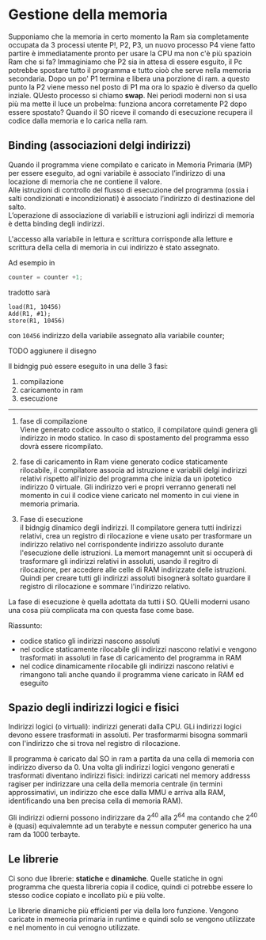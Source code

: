 # Gestione della memoria

Supponiamo che la memoria in certo momento la Ram sia completamente occupata da 3 processi utente P!, P2, P3, un nuovo processo P4 viene fatto partire è immediatamente pronto per usare la CPU ma non c'è più spazioin Ram che si fa? Immaginiamo che P2 sia in attesa di essere esguito, il Pc potrebbe spostare tutto il programma e tutto cioò che serve nella memoria secondaria. Dopo un po' P1 termina e libera una porzione di ram. a questo punto la P2 viene messo nel posto di P1 ma ora lo spazio è diverso da quello inziale. QUesto processo si chiamo **swap**. Nei periodi moderni non si usa più ma mette il luce un probelma: funziona ancora corretamente P2 dopo essere spostato? Quando il SO riceve il comando di esecuzione recupera il codice dalla memoria e lo carica nella ram.

## Binding (associazioni delgi indirizzi)

Quando il programma viene compilato e caricato in
Memoria Primaria (MP) per essere eseguito, ad ogni
variabile è associato l’indirizzo di una locazione di
memoria che ne contiene il valore.  
Alle istruzioni di controllo del flusso di esecuzione del
programma (ossia i salti condizionati e incondizionati) è
associato l’indirizzo di destinazione del salto.  
L’operazione di associazione di variabili e istruzioni agli
indirizzi di memoria è detta binding degli indirizzi.

L'accesso alla variabile in lettura e scrittura corrisponde alla letture e scrittura della cella di memoria in cui indirizzo è stato assegnato.

Ad esempio in

```c
counter = counter +1;
```
tradotto sarà
``` 
load(R1, 10456)
Add(R1, #1);
store(R1, 10456) 
```

con `10456` indirizzo della variabile assegnato alla variabile counter;

TODO aggiunere il disegno

Il bidngig può essere eseguito in una delle 3 fasi:
1. compilazione
2. caricamento in ram
3. esecuzione

---

1. fase di compilazione  
  Viene generato codice assoulto o statico, il compilatore quindi genera gli indirizzo in modo statico. In caso di spostamento del programma esso dovrà essere ricompilato.

2. fase di caricamento in Ram
   viene generato codice staticamente rilocabile, il compilatore associa ad istruzione e variabili delgi indirizzi relativi rispetto all'inizio del programma che inizia da un ipotetico indirizzo 0 virtuale. Gli indirizzo veri e propri verranno generati nel momento in cui il codice viene caricato nel momento in cui viene in memoria primaria.

3. Fase di esecuzione  
   il bidngig dinamico degli indirizzi. Il compilatore genera tutti indirizzi relativi, crea un registro di rilocazione e viene usato per trasformare un indirizzo relativo nel corrispondente indirizzo assoluto durante l'esecuzione delle istruzioni. La memort managemnt unit si occuperà di trasformare gli indirizzi relativi in assoluti, usando il regitro di rilocazione, per accedere alle celle di RAM indirizzate delle istruzioni. Quindi per creare tutti gli indirizzi assoluti bisognerà soltato guardare il registro di rilocazione e sommare l'indirizzo relativo.

La fase di esecuzione è quella adottata da tutti i SO. QUelli moderni usano una cosa più complicata ma con questa fase come base.

Riassunto:

- codice statico gli indirizzi nascono assoluti
- nel codice staticamente rilocabile gli indirizzi nascono relativi e vengono trasformati in assoluti in fase di caricamento del programma in RAM
- nel codice dinamicamente rilocabile gli indirizzi nascono relativi e rimangono tali anche quando il programma viene caricato in RAM ed eseguito

## Spazio degli indirizzi logici e fisici

Indirizzi logici (o virtuali): indirizzi generati dalla CPU. GLi indirizzi logici devono essere trasformati in assoluti. Per trasformarmi bisogna sommarli con l'indirizzo che si trova nel registro di rilocazione.

Il programma è caricato dal SO in ram a partita da una cella di memoria con indirizzo diverso da 0. Una volta gli indirizzi logici vengono generati e trasformati diventano indirizzi fisici: indirizzi caricati nel memory addresss ragiser per indirizzare una cella della memoria
centrale (in termini approssimativi, un indirizzo che esce
dalla MMU e arriva alla RAM, identificando una ben
precisa cella di memoria RAM).

Gli indirizzi odierni possono indirizzare da $2^{40}$ alla $2^{64}$ ma contando che $2^{40}$ è (quasi) equivalemnte ad un terabyte e nessun computer generico ha una ram da 1000 terbayte.

## Le librerie

Ci sono due librerie: **statiche** e **dinamiche**. Quelle statiche in ogni programma che questa libreria copia il codice, quindi ci potrebbe essere lo stesso codice copiato e incollato più e più volte.  

Le librerie dinamiche più efficienti per via della loro funzione. Vengono caricate in memeoria primaria in runtime e quindi solo se vengono utilizzate e nel momento in cui venogno utilizzate. 

